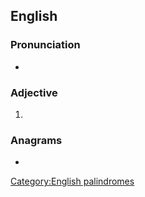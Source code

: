 {{also|lil|Lil|li'l|li-l|lil-|li'l'|Lil'}}
==English==

===Pronunciation===
* {{rhymes|ɪl|lang=en}}

===Adjective===
{{head|en|adjective}}

# {{misspelling of|li'l|lang=en}}

===Anagrams===
* {{anagrams|en|I'll|Ill.|ill}}

[[Category:English palindromes]]